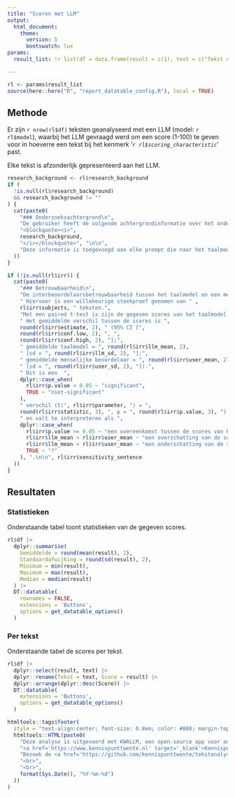 ```yaml
---
title: "Scoren met LLM"
output: 
  html_document:
    theme:
      version: 5
      bootswatch: lux
params:
  result_list: !r list(df = data.frame(result = c(1), text = c("Tekst A")), irr = list(estimate = setNames(27.58, "mean difference"), statistic = setNames(8.975326, "t"), p.value = 6.416833e-12, parameter = setNames(49, "df"), conf.low = 21.40484, conf.high = 33.75516, method = "Paired t-test", alternative = "two.sided", llm_mean = 23.33, llm_sd = 5.72, user_mean = 36.7824, user_sd = 7.23), sensitivity_sentence = "Met een steekproefgrootte van (...).")

---
```


```r
rl <- params$result_list
source(here::here("R", "report_datatable_config.R"), local = TRUE)
```

## Methode

Er zijn `r nrow(rl$df)` teksten geanalyseerd met een LLM (model: `r rl$model`),
waarbij het LLM gevraagd werd om een score (1-100) te geven voor
in hoeverre een tekst bij het kenmerk '*`r rl$scoring_characteristic`*' past.

Elke tekst is afzonderlijk gepresenteerd aan het LLM. 

```r
research_background <- rl$research_background
if (
  !is.null(rl$research_background)
  && research_background != ""
) {
  cat(paste0(
    "### Onderzoeksachtergrond\n",
    "De gebruiker heeft de volgende achtergrondinformatie over het onderzoek opgegeven:\n\n",
    "<blockquote><i>",
    research_background,
    "</i></blockquote>", "\n\n",
    "Deze informatie is toegevoegd aan elke prompt die naar het taalmodel is gestuurd, zodat het beter de context van het onderzoek kon begrijpen."
  ))
}
```

```r
if (!is.null(rl$irr)) {
  cat(paste0(
    "### Betrouwbaarheid\n",
    "De interbeoordelaarsbetrouwbaarheid tussen het taalmodel en een menselijke beoordelaar berekend.",
    " Hiervoor is een willekeurige steekproef genomen van " , 
    rl$irr$subjects, " teksten.",
    "Met een paired t-test is zijn de gegeven scores van het taalmodel vergeleken met de gegeven scores van de menselijke beoordelaar.",
    " Het gemiddelde verschil tussen de scores is ",
    round(rl$irr$estimate, 2), " (95% CI [", 
    round(rl$irr$conf.low, 2), ", ",
    round(rl$irr$conf.high, 2), "];",
    " gemiddelde taalmodel = ", round(rl$irr$llm_mean, 2), 
    " [sd = ", round(rl$irr$llm_sd, 2), "];",
    " gemiddelde menselijke beoordelaar = ", round(rl$irr$user_mean, 2),
    " [sd = ", round(rl$irr$user_sd, 2), "]).",
    " Dit is een  ",
    dplyr::case_when(
      rl$irr$p.value < 0.05 ~ "significant",
      TRUE ~ "niet-significant"
    ),
    " verschil (t(", rl$irr$parameter, ") = ",
    round(rl$irr$statistic, 3), ", p = ", round(rl$irr$p.value, 3), ") ",
    " en valt te interpreteren als ",
    dplyr::case_when(
      rl$irr$p.value >= 0.05 ~ "een overeenkomst tussen de scores van het taalmodel en de menselijke beoordelaar",
      rl$irr$llm_mean > rl$irr$user_mean ~ "een overschatting van de scores door het taalmodel",
      rl$irr$llm_mean < rl$irr$user_mean ~ "een onderschatting van de scores door het taalmodel",
      TRUE ~ "?"
    ), ".\n\n", rl$irr$sensitivity_sentence
  ))
}
```

## Resultaten

### Statistieken

Onderstaande tabel toont statistieken van de gegeven scores.

```r
rl$df |>
  dplyr::summarise(
    Gemiddelde = round(mean(result), 2),
    Standaardafwijking = round(sd(result), 2),
    Minimum = min(result),
    Maximum = max(result),
    Median = median(result)
  ) |>
  DT::datatable(
    rownames = FALSE,
    extensions = 'Buttons',
    options = get_datatable_options()
  )
```

### Per tekst

Onderstaande tabel de scores per tekst.

```r
rl$df |>
  dplyr::select(result, text) |>
  dplyr::rename(Tekst = text, Score = result) |>
  dplyr::arrange(dplyr::desc(Score)) |>
  DT::datatable(
    extensions = 'Buttons',
    options = get_datatable_options()
  )
```
 
```r
htmltools::tags$footer(
  style = "text-align:center; font-size: 0.8em; color: #888; margin-top: 50px; padding-top: 20px; border-top: 1px solid #eee;",
  htmltools::HTML(paste0(
    "Deze analyse is uitgevoerd met KWALLM, een open-source app voor automatische kwalitatieve tekstanalyse.<br>Ontwikkeld door ",
    "<a href='https://www.kennispunttwente.nl' target='_blank'>Kennispunt Twente</a> in samenwerking met GGD Twente.<br>",
    "Bezoek de <a href='https://github.com/kennispunttwente/tekstanalyse_met_llm' target='_blank'>GitHub-repository</a> voor meer informatie.",
    "<br>",
    "<br>",
    format(Sys.Date(), "%Y-%m-%d")
  ))
)
```
